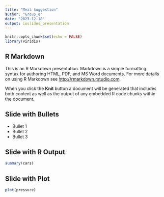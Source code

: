 ```yaml
---
title: "Meal Suggestion"
author: "Group_e"
date: "2023-12-18"
output: ioslides_presentation
---
```


```r
knitr::opts_chunk$set(echo = FALSE)
library(viridis)
```

## R Markdown

This is an R Markdown presentation. Markdown is a simple formatting syntax for authoring HTML, PDF, and MS Word documents. For more details on using R Markdown see <http://rmarkdown.rstudio.com>.

When you click the **Knit** button a document will be generated that includes both content as well as the output of any embedded R code chunks within the document.

## Slide with Bullets

- Bullet 1
- Bullet 2
- Bullet 3

## Slide with R Output

```r
summary(cars)
```

## Slide with Plot

```r
plot(pressure)
```

